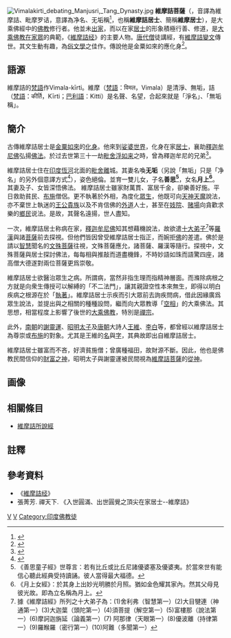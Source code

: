 [[File:Vimalakirti_debating_Manjusri,_Tang_Dynasty.jpg|thumb]]
'''維摩詰菩薩'''（{{lang-sa|{{IAST|'''Vimala-kīrti'''}}}}，音譯為維摩詰、毗摩罗诘，意譯為净名、无垢稱<ref>{{cite book|author1=陳義孝|author2=竺摩法師|title=佛學常見詞彙|url=http://books.google.com/books?id=cSMQAQAAMAAJ|year=2005|publisher=佛陀教育基金會|quote=维摩诘华译卽是「净名」，「净」是「淸净无垢」之义，「名」是「声名远播」之义}}</ref>，也稱'''維摩詰居士'''、簡稱'''維摩居士'''），是大乘佛經中的[[佛教|佛教]]修行者。他並未[[出家|出家]]，而以在家[[居士|居士]]的形象積極行善、修道，是[[大乘佛教|大乘佛教]][[在家眾|在家眾]]的典範，《[[維摩詰经|維摩詰经]]》的主要人物。[[唐代|唐代]][[僧|僧]]徒講經，有[[維摩詰|維摩詰]][[變文|變文]]傳世。其文生動有趣，為[[俗文學|俗文學]]之佳作。傳說他是金粟如來的應化身<ref>{{Cite news|url=https://kknews.cc/zh-tw/culture/5op2m8.html|title=《維摩詰經》為什麼能成為佛家經典？|accessdate=2018-03-17|language=zh-tw}}</ref>。

==語源==
維摩詰的[[梵語|梵語]]作Vimala-kīrti。維摩（[[梵語|梵語]]：विमल，Vimala）是清淨、無垢，詰（[[梵語|梵語]]：कीर्ति，Kīrti；[[巴利語|巴利語]]：Kitti）是名聲、名望，合起來就是「淨名」、「無垢稱」。

==簡介==
古傳維摩詰居士是[[金粟如來|金粟如來]]的[[化身|化身]]。他來到[[娑婆世界|娑婆世界]]，化身在家[[居士|居士]]，襄助[[釋迦牟尼佛|釋迦牟尼佛]]弘揚[[佛法|佛法]]。於过去世第三十一劫[[毗舍浮如来|毗舍浮如来]]之時，曾為釋迦牟尼的兄弟<ref>{{cite book|title=大方等大集月藏经|url=http://www.shijian.org/n5330c43.aspx|quote=本事品第四記載,于过去世第三十一劫有佛号毗舍浮如来时，有一大婆罗门名弗沙耶若，令其弟八人安住三归受持五戒。弗沙耶若就是後來的釋迦佛．其中弟二人乐离欲化众生，修六波罗蜜得无碍智，就是後來的弥勒菩萨和毗摩罗诘。其他六弟依于五欲，为诸结所缚疑惑愚痴，就是後來的罗睺罗阿修罗王，毗摩质多罗阿修罗王，波罗陀阿修罗王，婆稚毗卢遮那阿修罗王，波旬，和提婆达多．}}{{dead link|date=2018年4月 |bot=InternetArchiveBot |fix-attempted=yes }}</ref>。

維摩詰居士住在[[印度|印度]][[恆河|恆河]]北面的[[毗舍離|毗舍離]]城。其妻名喚'''无垢'''（另說「無垢」只是「净名」的另外個意譯方式<ref>{{cite book|author=羅根澤|title=魏晉六朝文學批評史|url=http://books.google.com/books?id=d3XCmZ_iLG8C&pg=PA243|year=1996|publisher=臺灣商務印書館|isbn=978-957-05-1237-3|page=243|quote=天竺語稱「維摩詰」，舊譯解-{云}-「無垢稱」，[[關中|關中]]譯-{云}-「淨名」，「淨」即「無日垢」，「名」即是「稱」，此言殊而義均也。舊經稱口眾枯。新經-{云}-「世尊」，此立義之異旨也。}}</ref>），姿色絕倫。並育一雙儿女，子名'''善思<ref>《善思童子經》世尊言：若有比丘或比丘尼諸優婆塞及優婆夷。於當來世有能信心聽此經典受持讀誦。彼人當得最大福德。</ref>'''，女名'''月上<ref>《月上女經》：於其身上出妙光明勝於月照。猶如金色耀其家內。然其父母見彼光故。即為立名稱為月上。</ref>'''。其妻及子、女皆深悟佛法。
{{佛教}}
維摩詰居士雖家財萬貫、富居千金，卻樂善好施。平日救助貧民、[[布施|布施]]僧侶。更不執著於外相，為度化[[眾生|眾生]]，他既可向[[提婆|天神]][[天魔|天魔]]說法，亦不棄世上執迷的[[王爵|王]][[公爵|公]][[貴族|貴族]]以及不肯信佛的[[外道|外道]]人士，甚至在[[妓院|妓院]]、[[赌場|赌場]]向貪歡求樂的[[鄉民|鄉民]]说法。是故，其聲名遠揚，世人盡知。

一次，維摩詰居士称病在家，[[釋迦牟尼佛|釋迦牟尼佛]]知其想藉機說法，故欲遣[[十大弟子|十大弟子]]<ref>據《維摩詰經》所列之十大弟子為：(1)舍利弗（智慧第一）(2)大目犍連（神通第一）(3)大迦葉（頭陀第一）(4)須菩提（解空第一）(5)富樓那（說法第一）(6)摩訶迦旃延（論義第一）(7) 阿那律（天眼第一）(8)優波離（持律第一）(9)羅睺羅（密行第一）(10)阿難（多聞第一）</ref>等[[羅漢|羅漢]]與諸[[菩薩|菩薩]]前去探視。但他們皆因曾受維摩詰居士指正，而婉拒[[佛|佛]]的差遣。佛於是請以[[智慧|智慧]]聞名的[[文殊菩薩|文殊菩薩]]往視，文殊菩薩應允，諸菩薩、羅漢等隨行。探視中，文殊菩薩與居士探討佛法，每每相與推敲而道盡機鋒，不時妙語如珠而語驚四座，諸高僧大德遂對兩位菩薩更爲崇敬。

維摩詰居士欲醫治眾生之病。所謂病，當然非指生理而指精神層面。而滌除病根之方就是向衆生傳授可以解縛的「不二法門」，讓其親證空性本來無生，即得以明白疾病之根源在於「[[執著|執著]]」。維摩詰居士示疾而引大眾前去詢疾問病，借此因緣廣爲眾生說法，並提出與之相關的種種設問，繼而向大眾教導「[[空相|空相]]」的大乘佛法。其思想，相當程度上影響了後世的[[大乘佛教|大乘佛教]]，特別是[[禪宗|禪宗]]。

此外，[[南朝|南朝]]的[[謝靈運|謝靈運]]、[[昭明太子|昭明太子]]及[[唐朝|唐朝]]大詩人[[王維|王維]]、[[李白|李白]]等，都曾經以維摩詰居士為尊崇或[[布施|布施]]的對象。尤其是王維的[[本名|名]]與[[表字|字]]，其典故即出自維摩詰居士。

維摩詰居士雖富而不吝，好濟貧施僧；曾廣種福田，故財源不斷。因此，他也是佛教民間信仰的[[財神|財富之神]]，昭明太子與謝靈運被民間視為[[維摩詰菩薩|維摩詰菩薩]]的[[從神|從神]]。

==画像==
{{Gallery
 |title=
 |footer=
 |width=250
 |height=320
 |lines=1
 |File:Vimalakirti Scroll Used for a Yuima-e Service at Tônomine Temple.jpg|约1350年，现藏于Kimbell Art Museum
 |File:Manjusri Debates Vimalakirti Dunhuang Mogao Caves.jpeg|文殊问疾
 |File:Vimalakirti Debates Manjusri Dunhuang Mogao Caves Detail.jpeg| 
 }}

==相關條目==
*[[維摩詰所說經|維摩詰所說經]]

==註釋==
{{reflist}}

==參考資料==
*《[[維摩詰经|維摩詰经]]》
* 張菁芳. 禪天下. 《入世圓滿、出世圓覺之頂尖在家居士--維摩詰》

[[Category:財神|V]]
[[Category:菩薩|V]]
[[Category:印度佛教徒|Category:印度佛教徒]]